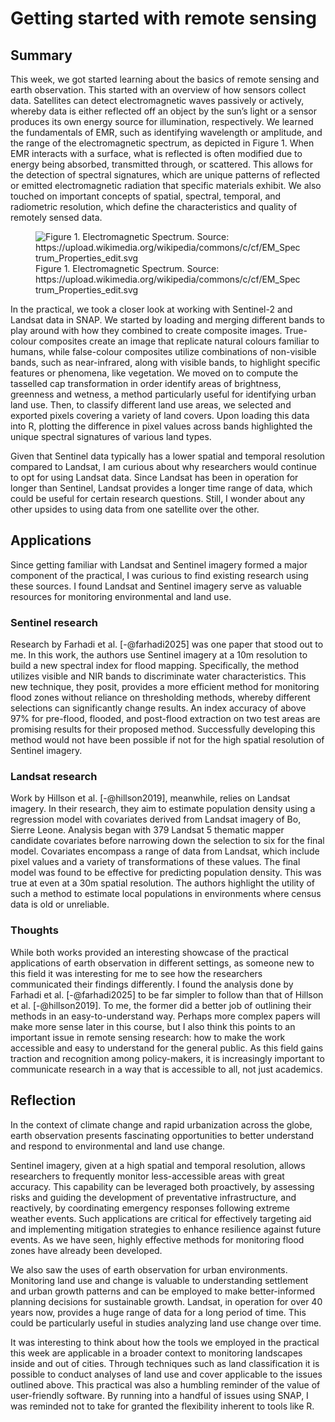 # Getting started with remote sensing

## Summary

This week, we got started learning about the basics of remote sensing and earth observation. This started with an overview of how sensors collect data. Satellites can detect electromagnetic waves passively or actively, whereby data is either reflected off an object by the sun’s light or a sensor produces its own energy source for illumination, respectively. We learned the fundamentals of EMR, such as identifying wavelength or amplitude, and the range of the electromagnetic spectrum, as depicted in Figure 1. When EMR interacts with a surface, what is reflected is often modified due to energy being absorbed, transmitted through, or scattered. This allows for the detection of spectral signatures, which are unique patterns of reflected or emitted electromagnetic radiation that specific materials exhibit. We also touched on important concepts of spatial, spectral, temporal, and radiometric resolution, which define the characteristics and quality of remotely sensed data.

![Figure 1. Electromagnetic Spectrum. Source: https://upload.wikimedia.org/wikipedia/commons/c/cf/EM_Spectrum_Properties_edit.svg](https://upload.wikimedia.org/wikipedia/commons/c/cf/EM_Spectrum_Properties_edit.svg)

In the practical, we took a closer look at working with Sentinel-2 and Landsat data in SNAP. We started by loading and merging different bands to play around with how they combined to create composite images. True-colour composites create an image that replicate natural colours familiar to humans, while false-colour composites utilize combinations of non-visible bands, such as near-infrared, along with visible bands, to highlight specific features or phenomena, like vegetation. We moved on to compute the tasselled cap transformation in order identify areas of brightness, greenness and wetness, a method particularly useful for identifying urban land use. Then, to classify different land use areas, we selected and exported pixels covering a variety of land covers. Upon loading this data into R, plotting the difference in pixel values across bands highlighted the unique spectral signatures of various land types.

Given that Sentinel data typically has a lower spatial and temporal resolution compared to Landsat, I am curious about why researchers would continue to opt for using Landsat data. Since Landsat has been in operation for longer than Sentinel, Landsat provides a longer time range of data, which could be useful for certain research questions. Still, I wonder about any other upsides to using data from one satellite over the other.

## Applications

Since getting familiar with Landsat and Sentinel imagery formed a major component of the practical, I was curious to find existing research using these sources. I found Landsat and Sentinel imagery serve as valuable resources for monitoring environmental and land use.

### Sentinel research

Research by Farhadi et al. [-@farhadi2025] was one paper that stood out to me. In this work, the authors use Sentinel imagery at a 10m resolution to build a new spectral index for flood mapping. Specifically, the method utilizes visible and NIR bands to discriminate water characteristics. This new technique, they posit, provides a more efficient method for monitoring flood zones without reliance on thresholding methods, whereby different selections can significantly change results. An index accuracy of above 97% for pre-flood, flooded, and post-flood extraction on two test areas are promising results for their proposed method. Successfully developing this method would not have been possible if not for the high spatial resolution of Sentinel imagery.

### Landsat research

Work by Hillson et al. [-@hillson2019], meanwhile, relies on Landsat imagery. In their research, they aim to estimate population density using a regression model with covariates derived from Landsat imagery of Bo, Sierre Leone. Analysis began with 379 Landsat 5 thematic mapper candidate covariates before narrowing down the selection to six for the final model. Covariates encompass a range of data from Landsat, which include pixel values and a variety of transformations of these values. The final model was found to be effective for predicting population density. This was true at even at a 30m spatial resolution. The authors highlight the utility of such a method to estimate local populations in environments where census data is old or unreliable.

### Thoughts

While both works provided an interesting showcase of the practical applications of earth observation in different settings, as someone new to this field it was interesting for me to see how the researchers communicated their findings differently. I found the analysis done by Farhadi et al. [-@farhadi2025] to be far simpler to follow than that of Hillson et al. [-@hillson2019]. To me, the former did a better job of outlining their methods in an easy-to-understand way. Perhaps more complex papers will make more sense later in this course, but I also think this points to an important issue in remote sensing research: how to make the work accessible and easy to understand for the general public. As this field gains traction and recognition among policy-makers, it is increasingly important to communicate research in a way that is accessible to all, not just academics.

## Reflection

In the context of climate change and rapid urbanization across the globe, earth observation presents fascinating opportunities to better understand and respond to environmental and land use change.

Sentinel imagery, given at a high spatial and temporal resolution, allows researchers to frequently monitor less-accessible areas with great accuracy. This capability can be leveraged both proactively, by assessing risks and guiding the development of preventative infrastructure, and reactively, by coordinating emergency responses following extreme weather events. Such applications are critical for effectively targeting aid and implementing mitigation strategies to enhance resilience against future events. As we have seen, highly effective methods for monitoring flood zones have already been developed.

We also saw the uses of earth observation for urban environments. Monitoring land use and change is valuable to understanding settlement and urban growth patterns and can be employed to make better-informed planning decisions for sustainable growth. Landsat, in operation for over 40 years now, provides a huge range of data for a long period of time. This could be particularly useful in studies analyzing land use change over time.

It was interesting to think about how the tools we employed in the practical this week are applicable in a broader context to monitoring landscapes inside and out of cities. Through techniques such as land classification it is possible to conduct analyses of land use and cover applicable to the issues outlined above. This practical was also a humbling reminder of the value of user-friendly software. By running into a handful of issues using SNAP, I was reminded not to take for granted the flexibility inherent to tools like R.
